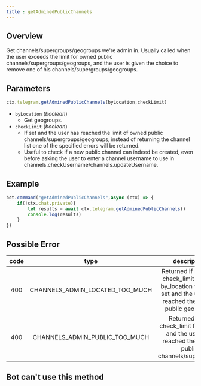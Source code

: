 ```yaml
--- 
title : getAdminedPublicChannels 
--- 
```

## Overview 
Get channels/supergroups/geogroups we're admin in. Usually called when the user exceeds the limit for owned public channels/supergroups/geogroups, and the user is given the choice to remove one of his channels/supergroups/geogroups.
## Parameters 
```ts 
ctx.telegram.getAdminedPublicChannels(byLocation,checkLimit)
```
- `byLocation` (_boolean_) 
    - Get geogroups.
- `checkLimit` (_boolean_)
    - If set and the user has reached the limit of owned public channels/supergroups/geogroups, instead of returning the channel list one of the specified errors will be returned.  
    - Useful to check if a new public channel can indeed be created, even before asking the user to enter a channel username to use in channels.checkUsername/channels.updateUsername.  
## Example 
```ts highlight=3
bot.command("getAdminedPublicChannels",async (ctx) => {
    if(!ctx.chat.private){
        let results = await ctx.telegram.getAdminedPublicChannels()
        console.log(results)
    }
})
```
## Possible Error 

| code | type | description | 
| :---: | :---: | :------:| 
| 400 | CHANNELS_ADMIN_LOCATED_TOO_MUCH | Returned if both the check_limit and the by_location flags are set and the user has reached the limit of public geogroups | 
| 400 | CHANNELS_ADMIN_PUBLIC_TOO_MUCH | Returned if the check_limit flag is set and the user has reached the limit of public channels/supergroups |

## Bot can't use this method